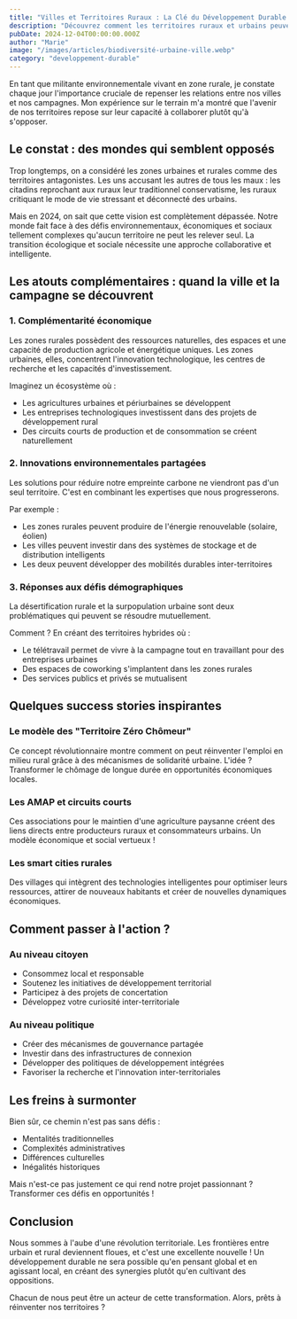 ```yaml
---
title: "Villes et Territoires Ruraux : La Clé du Développement Durable en 2024"
description: "Découvrez comment les territoires ruraux et urbains peuvent travailler ensemble pour créer un avenir plus durable et harmonieux. Un regard neuf sur la collaboration territoriale en 2024."
pubDate: 2024-12-04T00:00:00.000Z
author: "Marie"
image: "/images/articles/biodiversité-urbaine-ville.webp"
category: "developpement-durable"
---
```


En tant que militante environnementale vivant en zone rurale, je constate chaque jour l'importance cruciale de repenser les relations entre nos villes et nos campagnes. Mon expérience sur le terrain m'a montré que l'avenir de nos territoires repose sur leur capacité à collaborer plutôt qu'à s'opposer.

## Le constat : des mondes qui semblent opposés

Trop longtemps, on a considéré les zones urbaines et rurales comme des territoires antagonistes. Les uns accusant les autres de tous les maux : les citadins reprochant aux ruraux leur traditionnel conservatisme, les ruraux critiquant le mode de vie stressant et déconnecté des urbains.

Mais en 2024, on sait que cette vision est complètement dépassée. Notre monde fait face à des défis environnementaux, économiques et sociaux tellement complexes qu'aucun territoire ne peut les relever seul. La transition écologique et sociale nécessite une approche collaborative et intelligente.

## Les atouts complémentaires : quand la ville et la campagne se découvrent

### 1. Complémentarité économique

Les zones rurales possèdent des ressources naturelles, des espaces et une capacité de production agricole et énergétique uniques. Les zones urbaines, elles, concentrent l'innovation technologique, les centres de recherche et les capacités d'investissement.

Imaginez un écosystème où :
- Les agricultures urbaines et périurbaines se développent
- Les entreprises technologiques investissent dans des projets de développement rural
- Des circuits courts de production et de consommation se créent naturellement

### 2. Innovations environnementales partagées

Les solutions pour réduire notre empreinte carbone ne viendront pas d'un seul territoire. C'est en combinant les expertises que nous progresserons.

Par exemple :
- Les zones rurales peuvent produire de l'énergie renouvelable (solaire, éolien)
- Les villes peuvent investir dans des systèmes de stockage et de distribution intelligents
- Les deux peuvent développer des mobilités durables inter-territoires

### 3. Réponses aux défis démographiques

La désertification rurale et la surpopulation urbaine sont deux problématiques qui peuvent se résoudre mutuellement.

Comment ? En créant des territoires hybrides où :
- Le télétravail permet de vivre à la campagne tout en travaillant pour des entreprises urbaines
- Des espaces de coworking s'implantent dans les zones rurales
- Des services publics et privés se mutualisent

## Quelques success stories inspirantes

### Le modèle des "Territoire Zéro Chômeur"

Ce concept révolutionnaire montre comment on peut réinventer l'emploi en milieu rural grâce à des mécanismes de solidarité urbaine. L'idée ? Transformer le chômage de longue durée en opportunités économiques locales.

### Les AMAP et circuits courts

Ces associations pour le maintien d'une agriculture paysanne créent des liens directs entre producteurs ruraux et consommateurs urbains. Un modèle économique et social vertueux !

### Les smart cities rurales

Des villages qui intègrent des technologies intelligentes pour optimiser leurs ressources, attirer de nouveaux habitants et créer de nouvelles dynamiques économiques.

## Comment passer à l'action ?

### Au niveau citoyen

- Consommez local et responsable
- Soutenez les initiatives de développement territorial
- Participez à des projets de concertation
- Développez votre curiosité inter-territoriale

### Au niveau politique

- Créer des mécanismes de gouvernance partagée
- Investir dans des infrastructures de connexion
- Développer des politiques de développement intégrées
- Favoriser la recherche et l'innovation inter-territoriales

## Les freins à surmonter

Bien sûr, ce chemin n'est pas sans défis :
- Mentalités traditionnelles
- Complexités administratives
- Différences culturelles
- Inégalités historiques

Mais n'est-ce pas justement ce qui rend notre projet passionnant ? Transformer ces défis en opportunités !

## Conclusion

Nous sommes à l'aube d'une révolution territoriale. Les frontières entre urbain et rural deviennent floues, et c'est une excellente nouvelle ! Un développement durable ne sera possible qu'en pensant global et en agissant local, en créant des synergies plutôt qu'en cultivant des oppositions.

Chacun de nous peut être un acteur de cette transformation. Alors, prêts à réinventer nos territoires ?
